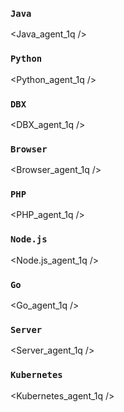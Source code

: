 ### `Java`



<div class='indentTab'>


<Java_agent_1q />

</div>

### `Python`


<Python_agent_1q />

### `DBX`


<DBX_agent_1q />

### `Browser`


<Browser_agent_1q />

### `PHP`


<PHP_agent_1q />

### `Node.js`


<Node.js_agent_1q />

### `Go`


<Go_agent_1q />

### `Server`


<Server_agent_1q />

### `Kubernetes`


<Kubernetes_agent_1q />

